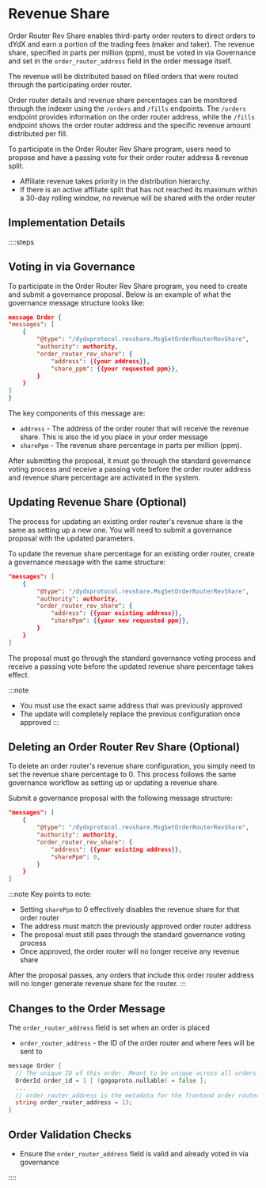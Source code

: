 # Revenue Share

Order Router Rev Share enables third-party order routers to direct orders to dYdX and earn a portion of the trading fees (maker and taker). The revenue share, specified in parts per million (ppm), must be voted in via Governance and set in the `order_router_address` field in the order message itself.

The revenue will be distributed based on filled orders that were routed through the participating order router.

Order router details and revenue share percentages can be monitored through the indexer using the `/orders` and `/fills` endpoints. The `/orders` endpoint provides information on the order router address, while the `/fills` endpoint shows the order router address and the specific revenue amount distributed per fill.

To participate in the Order Router Rev Share program, users need to propose and have a passing vote for their order router address & revenue split.

- Affiliate revenue takes priority in the distribution hierarchy.
- If there is an active affiliate split that has not reached its maximum within a 30-day rolling window, no revenue will be shared with the order router

## Implementation Details

::::steps

## Voting in via Governance

To participate in the Order Router Rev Share program, you need to create and submit a governance proposal. Below is an example of what the governance message structure looks like:
```json
message Order {
"messages": [
	{
		"@type": "/dydxprotocol.revshare.MsgSetOrderRouterRevShare",
		"authority": authority,
		"order_router_rev_share": {
			"address": {{your address}},
			"share_ppm": {{your requested ppm}},
		}
	}
]
}
```
The key components of this message are:

- `address` - The address of the order router that will receive the revenue share. This is also the id you place in your order message
- `sharePpm` - The revenue share percentage in parts per million (ppm).

After submitting the proposal, it must go through the standard governance voting process and receive a passing vote before the order router address and revenue share percentage are activated in the system.

## Updating Revenue Share (Optional)

The process for updating an existing order router's revenue share is the same as setting up a new one. You will need to submit a governance proposal with the updated parameters.

To update the revenue share percentage for an existing order router, create a governance message with the same structure:

```json
"messages": [
	{
		"@type": "/dydxprotocol.revshare.MsgSetOrderRouterRevShare",
		"authority": authority,
		"order_router_rev_share": {
			"address": {{your existing address}},
			"sharePpm": {{your new requested ppm}},
		}
	}
]
```

The proposal must go through the standard governance voting process and receive a passing vote before the updated revenue share percentage takes effect.

:::note

- You must use the exact same address that was previously approved
- The update will completely replace the previous configuration once approved
:::

## Deleting an Order Router Rev Share (Optional)

To delete an order router's revenue share configuration, you simply need to set the revenue share percentage to 0. This process follows the same governance workflow as setting up or updating a revenue share.

Submit a governance proposal with the following message structure:
```json
"messages": [
	{
		"@type": "/dydxprotocol.revshare.MsgSetOrderRouterRevShare",
		"authority": authority,
		"order_router_rev_share": {
			"address": {{your existing address}},
			"sharePpm": 0,
		}
	}
]
```

:::note
Key points to note:

- Setting `sharePpm` to 0 effectively disables the revenue share for that order router
- The address must match the previously approved order router address
- The proposal must still pass through the standard governance voting process
- Once approved, the order router will no longer receive any revenue share

After the proposal passes, any orders that include this order router address will no longer generate revenue share for the router.
:::

## Changes to the Order Message
The `order_router_address` field is set when an order is placed

- `order_router_address` - the ID of the order router and where fees will be sent to

```go
message Order {
  // The unique ID of this order. Meant to be unique across all orders.
  OrderId order_id = 1 [ (gogoproto.nullable) = false ];
  ...
  // order_router_address is the metadata for the frontend order router.
  string order_router_address = 13;
}
```

## Order Validation Checks

- Ensure the `order_router_address` field is valid and already voted in via governance

::::